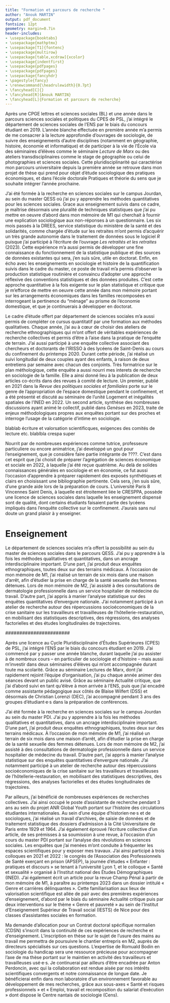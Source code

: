 ```yaml
---
title: "Formation et parcours de recherche "
author: "Anouk MARTIN"
output: pdf_document
fontsize: 12pt
geometry: margin=0.7in
header-includes:
- \usepackage{booktabs}
- \usepackage{mathptmx}
- \usepackage[T1]{fontenc}
- \usepackage{multirow}
- \usepackage[table,xcdraw]{xcolor}
- \usepackage{indentfirst}
- \usepackage{pdfpages}
- \usepackage{pdfpages}
- \usepackage{fancyhdr}
- \pagestyle{fancy}
- \renewcommand{\headrulewidth}{0.7pt}
- \fancyhead[C]{} 
- \fancyhead[R]{Anouk MARTIN}
- \fancyhead[L]{Formation et parcours de recherche}
---
```


\setlength{\parindent}{1.2cm}

\newpage

Après une CPGE lettres et sciences sociales (BL) et une année dans le parcours sciences sociales et politiques du CPES de PSL, j'ai intégré le département de sciences sociales de l'ENS par le biais du concours étudiant en 2019. L'année blanche effectuée en première année m'a permis de me consacrer à la lecture approfondie d'ouvrages de sociologie, de suivre des enseignements d'autre disciplines (notamment en géographie, histoire, économie et informatique) et de participer à la vie de l’École via des séminaires d'élèves comme le séminaire *Lecture de Marx* ou des ateliers transdisciplinaires comme le stage de géographie ou celui de photographies et sciences sociales. Cette pluridisciplinarité qui caractérise mon parcours universitaire depuis la première année se retrouve dans mon projet de thèse qui prend pour objet d'étude sociologique des pratiques économiques, et dans l'école doctorale Pratiques et théorie du sens que je souhaite intégrer l'année prochaine.

J’ai été formée à la recherche en sciences sociales sur le campus Jourdan, au sein du master QESS où j'ai pu y apprendre les méthodes quantitatives pour les sciences sociales. Grace aux enseignement suivis dans ce cadre, je maîtrise désormais une pluralité de techniques statistiques que j'ai pu mettre en oeuvre d'abord dans mon mémoire de M1 qui cherchait à fournir une explication sociologique aux non-réponses à un questionnaire. Les six mois passés à la DREES, service statistique du ministère de la santé et des solidarités, comme chargée d'étude sur les retraites m'ont permis d’acquérir un très grande autonomie dans le traitement de données sous le logiciel *R* puisque j'ai participé à l'écriture de l'ouvrage *Les retraités et les retraites* (2023). Cette expérience m'a aussi permis de développer une fine connaissance du fonctionnement de la statistique publique et des sources de données existantes qui sera, j'en suis sûre, utile en doctorat. Enfin, en écho avec les enseignements en sociologie et histoire de la quantification suivis dans le cadre du master, ce poste de travail m'a permis d’observer la production statistique routinière et convaincu d'adopter une approche réflexive des conventions statistiques et des données produites. C'est cette approche quantitative à la fois exigente sur le plan statistique et critique que je m'efforce de mettre en oeuvre cette année dans mon mémoire portant sur les arrangements économiques dans les familles recomposées en interrogeant la pertinence du "ménage" au prisme de l'économie domestique, et que je continuerais à développer en doctorat.

Le cadre d'étude offert par département de sciences sociales m'a aussi permis de compléter ce cursus quantitatif par une formation aux méthodes qualitatives. Chaque année, j'ai au à cœur de choisir des ateliers de recherche ethnographiques qui m'ont offert de véritables expériences de recherche collectives et permis d'être à l'aise dans la pratique de l'enquête de terrain. J'ai aussi participé à une enquête collective associant des chercheurs et doctorants de l'IRISSO à des lycéens de Saint-Denis au cours du confinement du printemps 2020. Durant cette période, j'ai réalisé un suivi longitudial de deux couples ayant des enfants, à raison de deux entretiens par semaine avec chacun des conjoints. Très formatrice sur le plan méthologique, cette enquête a aussi nourri mes interets de recherche en sociologie de la famille. Elle a ainsi donné lieu à la publication de deux articles co-écrits dans des revues à comité de lecture. Un premier, publié en 2021 dans la *Revue des politiques sociales et familiales* porte sur le genre de l'appropriation de l'espace domestique pendant le confinement, et a été présenté et discuté au séminaire de l’unité Logement et inégalités spatiales de l’INED en 2022. Un second article, synthèse des nombreuses discussions ayant animé le collectif, publié dans *Genèses* en 2023, traite de enjeux méthodologiques propres aux enquêtes portant sur des proches et interroge l'usage de la catégorie d'intime en sociologie.

blablab écriture et valorsation scientificques, exigences des comités de lecture etc. blablbla crespa super

Nourrit par de nombreuses expériences comme tutrice, professeure particuliere ou encore animatrice, j'ai developpé un gout pour l'enseignement, que je considère faire partie intégrante de ????. C'est dans cet esprit que j'ai choisit de préparer l’agrégation de sciences économique et sociale en 2022, à laquelle j'ai été reçue quatrième. Au delà de solides connaissances générales en sociologie et en économie, ce fut aussi l’occasion d'apprendre à préparer rapidement des exposés synthétiques et clairs en choisissant une bibliographie pertinente. Cela sera, j'en suis sûre, d'une grande aide lors de la préparation de cours. L'université Paris 8 Vincennes Saint Denis, à laquelle est étroitement liée le CRESPPA, possède une licence de sciences sociales dans laquelle les enseignement dispensé sont de qualité, dont certains étudiants faisaient partie des lycéens impliqués dans l’enquête collective sur le confinement. J'aurais sans nul doute un grand plaisir à y enseigner.

# Enseignement

Le département de sciences sociales m'a offert la possibilité au sein du master de sciences sociales dans le parcours QESS. J’ai pu y apprendre à la fois les méthodes qualitatives et quantitatives, dans un ancrage interdisciplinaire important. D’une part, j’ai produit deux enquêtes ethnographiques, toutes deux sur des terrains médicaux. À l’occasion de mon mémoire de M1, j’ai réalisé un terrain de six mois dans une maison d’arrêt, afin d’étudier la prise en charge de la santé sexuelle des femmes détenues. Lors de mon mémoire de M2, j’ai assisté à des consultations de dermatologie professionnelle dans un service hospitalier de médecine du travail. D’autre part, j’ai appris à manier l’analyse statistique sur des enquêtes quantitatives d’envergure nationale. J’ai notamment participé à un atelier de recherche autour des répercussions socioéconomiques de la crise sanitaire sur les travailleurs et travailleuses de l’hôtellerie-restauration, en mobilisant des statistiques descriptives, des régressions, des analyses factorielles et des études longitudinales de trajectoires.

\#######################

Après une licence au Cycle Pluridisciplinaire d’Études Supérieures (CPES) de PSL, j’ai intégré l’ENS par le biais du concours étudiant en 2019. J’ai commencé par y passer une année blanche, durant laquelle j’ai pu assister à de nombreux cours – en particulier de sociologie et d’histoire – mais aussi m’investir dans deux séminaires d’élèves qui m’ont accompagnée durant toute ma scolarité. Grâce au séminaire Lectures de Marx, dont j’ai rapidement rejoint l’équipe d’organisation, j’ai pu chaque année animer des séances devant un public avisé. Grâce au séminaire Actualité critique, que j’ai d’abord suivi en tant qu’élève à mon arrivée à l’ENS, puis que j’ai encadré comme assistante pédagogique aux côtés de Blaise Wilfert (DSS) et désormais de Christian Lorenzi (DEC), j’ai accompagné pendant 3 ans des groupes d’étudiant·e·s dans la préparation de conférences.

J’ai été formée à la recherche en sciences sociales sur le campus Jourdan au sein du master PDI. J’ai pu y apprendre à la fois les méthodes qualitatives et quantitatives, dans un ancrage interdisciplinaire important. D’une part, j’ai produit deux enquêtes ethnographiques, toutes deux sur des terrains médicaux. À l’occasion de mon mémoire de M1, j’ai réalisé un terrain de six mois dans une maison d’arrêt, afin d’étudier la prise en charge de la santé sexuelle des femmes détenues. Lors de mon mémoire de M2, j’ai assisté à des consultations de dermatologie professionnelle dans un service hospitalier de médecine du travail. D’autre part, j’ai appris à manier l’analyse statistique sur des enquêtes quantitatives d’envergure nationale. J’ai notamment participé à un atelier de recherche autour des répercussions socioéconomiques de la crise sanitaire sur les travailleurs et travailleuses de l’hôtellerie-restauration, en mobilisant des statistiques descriptives, des régressions, des analyses factorielles et des études longitudinales de trajectoires.

Par ailleurs, j’ai bénéficié de nombreuses expériences de recherches collectives. J’ai ainsi occupé le poste d’assistante de recherche pendant 3 ans au sein du projet ANR Global Youth portant sur l’histoire des circulations étudiantes internationales. Au sein d’une équipe d’historien·ne·s et de sociologues, j’ai réalisé un travail d’archives, de saisie de données et de traitement statistique des dossiers d’admission à la Cité Universitaire de Paris entre 1929 et 1964. J’ai également éprouvé l’écriture collective d’un article, de ses prémisses à sa soumission à une revue, à l’occasion d’un cours du master PDI portant sur l’analyse des révolutions en sciences sociales. Les enquêtes que j’ai menées m’ont conduite à fréquenter les espaces scientifiques pour y exposer mes travaux. J’ai ainsi participé à trois colloques en 2021 et 2022 : le congrès de l’Association des Professionnels de Santé exerçant en prison (APSEP), la journée d’études « Enfanter : pratiques et discours » se tenant à l’université Lyon 1, et le colloque « Santé et sexualité » organisé à l’Institut national des Études Démographiques (INED). J’ai également écrit un article pour la revue Champ Pénal à partir de mon mémoire de M1, à paraître au printemps 2023 dans un dossier intitulé « Genre et carrières délinquantes ». Cette familiarisation aux lieux de valorisation scientifique est allée de pair avec des premières expériences d’enseignement, d’abord par le biais du séminaire Actualité critique puis par deux interventions sur le thème « Genre et pauvreté » au sein de l’Institut d’Enseignement Supérieur de Travail social (IESTS) de Nice pour des classes d’assistantes sociales en formation.

Ma demande d’allocation pour un Contrat doctoral spécifique normalien (CDSN) s’inscrit dans la continuité de ces expériences de recherche et d’enseignement. L’inscription en thèse sur le sujet de l’usure des mains au travail me permettra de poursuivre le chantier entrepris en M2, auprès de directeurs spécialisés sur ces questions. L’expertise de Romuald Bodin en sociologie du handicap sera une ressource précieuse pour accompagner l’axe de ma thèse portant sur le maintien en activité des travailleurs et travailleuses usé·e·s. Je continuerai par ailleurs d’être encadrée par Anton Perdoncin, avec qui la collaboration est rendue aisée par nos intérêts scientifiques convergents et notre connaissance de longue date. Je bénéficierai enfin dans mon laboratoire d’un environnement favorable au développement de mes recherches, grâce aux sous-axes « Santé et risques professionnels » et « Emploi, travail et recomposition du salariat d'exécution » dont dispose le Centre nantais de sociologie (Cens).
